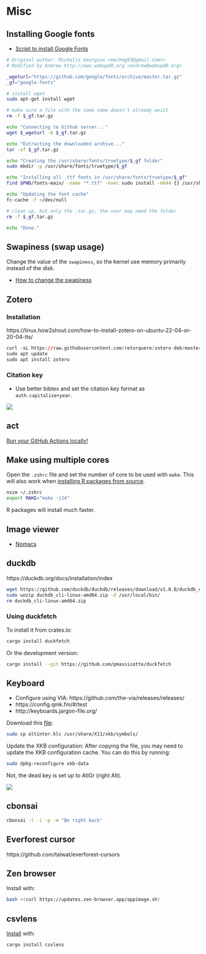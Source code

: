 # Misc

## Installing Google fonts

- [Script to install Google Fonts](https://raw.githubusercontent.com/hotice/webupd8/master/install-google-fonts)

```bash
# Original author: Michalis Georgiou <mechmg93@gmail.comr>
# Modified by Andrew http://www.webupd8.org <andrew@webupd8.org>

_wgeturl="https://github.com/google/fonts/archive/master.tar.gz"
_gf="google-fonts"

# install wget
sudo apt-get install wget

# make sure a file with the same name doesn't already exist
rm -f $_gf.tar.gz

echo "Connecting to Github server..."
wget $_wgeturl -O $_gf.tar.gz

echo "Extracting the downloaded archive..."
tar -xf $_gf.tar.gz

echo "Creating the /usr/share/fonts/truetype/$_gf folder"
sudo mkdir -p /usr/share/fonts/truetype/$_gf

echo "Installing all .ttf fonts in /usr/share/fonts/truetype/$_gf"
find $PWD/fonts-main/ -name "*.ttf" -exec sudo install -m644 {} /usr/share/fonts/truetype/google-fonts/ \; || return 1

echo "Updating the font cache"
fc-cache -f >/dev/null

# clean up, but only the .tar.gz, the user may need the folder
rm -f $_gf.tar.gz

echo "Done."
```

## Swapiness (swap usage)

Change the value of the `swapiness`, so the kernel use memory primarily instead of the disk.

- [How to change the swapiness](https://askubuntu.com/questions/157793/why-is-swap-being-used-even-though-i-have-plenty-of-free-ram)

## Zotero

### Installation

https://linux.how2shout.com/how-to-install-zotero-on-ubuntu-22-04-or-20-04-lts/

```r
curl -sL https://raw.githubusercontent.com/retorquere/zotero-deb/master/install.sh | sudo bash
sudo apt update
sudo apt install zotero
```

### Citation key

- Use better bibtex and set the citation key format as `auth.capitalize+year`.

![](images/zotero.png)

## act

[Run your GitHub Actions locally!](https://github.com/nektos/act)

## Make using multiple cores

Open the `.zshrc` file and set the number of core to be used with `make`. This will also work when [installing R packages from source](https://stackoverflow.com/questions/36725027/r-package-installation-from-source-using-multiple-cores).

```bash
nvim ~/.zshrc
export MAKE="make -j24"
```

R packages will install much faster.

## Image viewer

- [Nomacs](https://github.com/nomacs/nomacs?ref=itsfoss.com)

## duckdb

https://duckdb.org/docs/installation/index

```bash
wget https://github.com/duckdb/duckdb/releases/download/v1.0.0/duckdb_cli-linux-amd64.zip
sudo unzip duckdb_cli-linux-amd64.zip -d /usr/local/bin/
rm duckdb_cli-linux-amd64.zip
```

### Using duckfetch

To install it from crates.io:

```bash
cargo install duckfetch
```

Or the development version:

```bash
cargo install --git https://github.com/pmassicotte/duckfetch
```

## Keyboard

- Configure using VIA: https://github.com/the-via/releases/releases/
- https://config.qmk.fm/#/test
- http://keyboards.jargon-file.org/

Download this [file](http://keyboards.jargon-file.org/altinter.klc):

```bash
sudo cp altinter.klc /usr/share/X11/xkb/symbols/
```

Update the XKB configuration: After copying the file, you may need to update the XKB configuration cache. You can do this by running:

```bash
sudo dpkg-reconfigure xkb-data
```

Not, the dead key is set up to AtlGr (right Alt).

![](images/keyboard_input_lang.png)

## cbonsai

```bash
cbonsai -l -i -p -m "Be right back"
```

## Everforest cursor

https://github.com/talwat/everforest-cursors

## Zen browser

Install with:

```bash
bash <(curl https://updates.zen-browser.app/appimage.sh)
```

## csvlens

[Install](https://github.com/YS-L/csvlens) with:

```bash
cargo install csvlens
```
